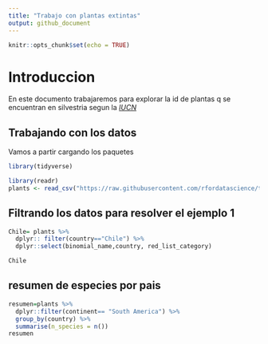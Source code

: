 ```yaml
---
title: "Trabajo con plantas extintas"
output: github_document
---
```


```r
knitr::opts_chunk$set(echo = TRUE)
```

# Introduccion
En este documento trabajaremos para explorar la id de plantas q se encuentran en silvestria segun la [*IUCN*](https://www.iucnredlist.org/es/)

## Trabajando con los datos

Vamos a partir cargando los paquetes
```r
library(tidyverse)
```

```r
library(readr)
plants <- read_csv("https://raw.githubusercontent.com/rfordatascience/tidytuesday/master/data/2020/2020-08-18/plants.csv")

```

## Filtrando los datos para resolver el ejemplo 1

```r
Chile= plants %>% 
  dplyr:: filter(country=="Chile") %>% 
  dplyr::select(binomial_name,country, red_list_category)

Chile
```


## resumen de especies por pais

```r
resumen=plants %>%
  dplyr::filter(continent== "South America") %>% 
  group_by(country) %>%
  summarise(n_species = n())
resumen
  
  
  
```

